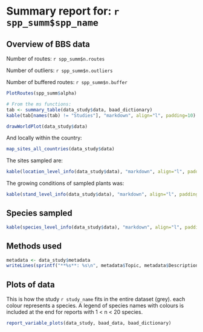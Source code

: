 
# Summary report for: `r spp_summ$spp_name`


## Overview of BBS data

Number of routes: `r spp_summ$n.routes`  

Number of outliers: `r spp_summ$n.outliers`

Number of buffered routes: `r spp_summ$n.buffer`

```r
PlotRoutes(spp_summ$alpha)
```


```r
# From the ms functions:
tab <- summary_table(data_study$data, baad_dictionary)
kable(tab[names(tab) != "Studies"], "markdown", align="l", padding=10)
```

```r
drawWorldPlot(data_study$data)
```

And locally within the country:

```r
map_sites_all_countries(data_study$data)
```

The sites sampled are:

```r
kable(location_level_info(data_study$data), "markdown", align="l", padding=2)
```

The growing conditions of sampled plants was:

```r
kable(stand_level_info(data_study$data), "markdown", align="l", padding=2)
```

## Species sampled

```r
kable(species_level_info(data_study$data), "markdown", align="l", padding=2)
```

## Methods used

```r
metadata <- data_study$metadata
writeLines(sprintf("**%s**: %s\n", metadata$Topic, metadata$Description))
```

## Plots of data

This is how the study `r study_name` fits in the entire dataset (grey). each colour represents a species. A legend of species names with colours is included at the end for reports with 1 < n < 20 species.

```r
report_variable_plots(data_study, baad_data, baad_dictionary)
```
